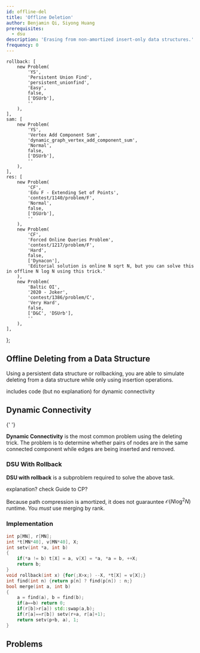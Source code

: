 ```yaml
---
id: offline-del
title: 'Offline Deletion'
author: Benjamin Qi, Siyong Huang
prerequisites:
  - dsu
description: 'Erasing from non-amortized insert-only data structures.'
frequency: 0
---
```




	rollback: [
		new Problem(
			'YS',
			'Persistent Union Find',
			'persistent_unionfind',
			'Easy',
			false,
			['DSUrb'],
			''
		),
	],
	sam: [
		new Problem(
			'YS',
			'Vertex Add Component Sum',
			'dynamic_graph_vertex_add_component_sum',
			'Normal',
			false,
			['DSUrb'],
			''
		),
	],
	res: [
		new Problem(
			'CF',
			'Edu F - Extending Set of Points',
			'contest/1140/problem/F',
			'Normal',
			false,
			['DSUrb'],
			''
		),
		new Problem(
			'CF',
			'Forced Online Queries Problem',
			'contest/1217/problem/F',
			'Hard',
			false,
			['Dynacon'],
			'Editorial solution is online N sqrt N, but you can solve this in offline N log N using this trick.'
		),
		new Problem(
			'Baltic OI',
			'2020 - Joker',
			'contest/1386/problem/C',
			'Very Hard',
			false,
			['D&C', 'DSUrb'],
			''
		),
	],
};

<!--
ins: [
  new Problem("Old Gold", "Fencing the Herd", "534", "Hard", false, [], ""),
],
-->

## Offline Deleting from a Data Structure

Using a persistent data structure or rollbacking, you are able to simulate deleting from a data structure while only using insertion operations.

<Resources>
	<Resource
		source="CP-Algorithms"
		title="Deleting from a data structure in O(T(n) log n)"
		url="https://cp-algorithms.com/data_structures/deleting_in_log_n.html"
		starred
	>
		includes code (but no explanation) for dynamic connectivity
	</Resource>
</Resources>

## Dynamic Connectivity

<Resources>
	<Resource source="GCP" title="15.5.4 - Dynamic Connectivity">
		{' '}
	</Resource>
</Resources>

**Dynamic Connectivity** is the most common problem using the deleting trick. The problem is to determine whether pairs of nodes are in the same connected component while edges are being inserted and removed.

<Problems problems={problems.sam} />

### DSU With Rollback

**DSU with rollback** is a subproblem required to solve the above task.

<Problems problems={problems.rollback} />

<IncompleteSection>
  
explanation? check Guide to CP?

</IncompleteSection>

<Warning title="Watch Out!">

Because path compression is amortized, it does not guarauntee $\mathcal{O}(N \log^2 N)$ runtime. You _must_ use merging by rank.

</Warning>

### Implementation

<LanguageSection>

<CPPSection>

<!-- verified at https://codeforces.com/contest/1217/submission/62335472 -->

```cpp
int p[MN], r[MN];
int *t[MN*40], v[MN*40], X;
int setv(int *a, int b)
{
	if(*a != b) t[X] = a, v[X] = *a, *a = b, ++X;
	return b;
}
void rollback(int x) {for(;X>x;) --X, *t[X] = v[X];}
int find(int n) {return p[n] ? find(p[n]) : n;}
bool merge(int a, int b)
{
	a = find(a), b = find(b);
	if(a==b) return 0;
	if(r[b]>r[a]) std::swap(a,b);
	if(r[a]==r[b]) setv(r+a, r[a]+1);
	return setv(p+b, a), 1;
}
```

</CPPSection>

</LanguageSection>

## Problems

<Problems problems={problems.res} />

<!-- ## Dynamic Insertion

mention sqrt

(online Aho-Corasick)

<Problems problems={problems.ins} /> -->
